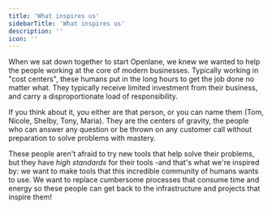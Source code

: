 ```yaml
---
title: 'What inspires us'
sidebarTitle: 'What inspires us'
description: ''
icon: ''
---
```


When we sat down together to start Openlane, we knew we wanted to help the people working at the core of modern businesses. Typically working in "cost centers", these humans put in the long hours to get the job done no matter what. They typically receive limited investment from their business, and carry a disproportionate load of responsibility. 

If you think about it, you either are that person, or you can name them (Tom, Nicole, Shelby, Tony, Maria). They are the centers of gravity, the people who can answer any question or be thrown on any customer call without preparation to solve problems with mastery. 

These people aren't afraid to try new tools that help solve their problems, but they have *high standards* for their tools -and that's what we're inspired by: we want to make tools that this incredible community of humans wants to use. We want to replace cumbersome processes that consume time and energy so these people can get back to the infrastructure and projects that inspire them!  

